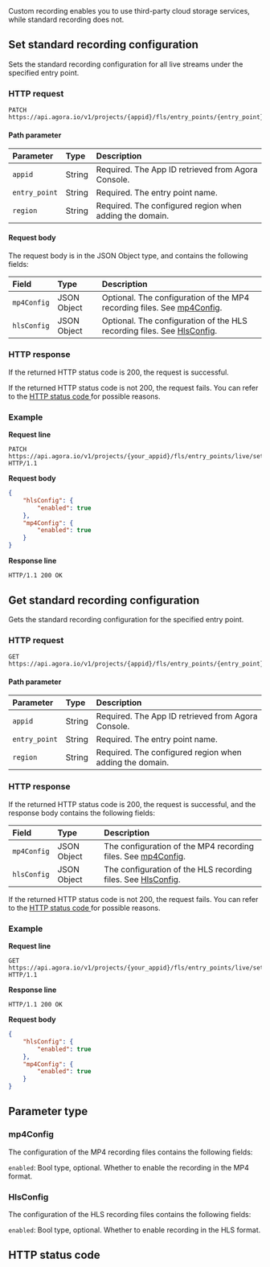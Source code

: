 
<div class="alert note">Custom recording enables you to use third-party cloud storage services, while standard recording does not.</div>

## Set standard recording configuration

Sets the standard recording configuration for all live streams under the specified entry point.

### HTTP request

```shellscript
PATCH https://api.agora.io/v1/projects/{appid}/fls/entry_points/{entry_point}/settings/record/standard/regions/{region}
```

#### Path parameter

| Parameter | Type | Description |
| :------------ | :----- | :------------------------------- |
| `appid` | String | Required. The App ID retrieved from Agora Console. |
| `entry_point` | String | Required. The entry point name. |
| `region` | String | Required. The configured region when adding the domain. |

#### Request body

The request body is in the JSON Object type, and contains the following fields:

| Field | Type | Description |
| :---------- | :---------- | :----------------------------------------------------------- |
| `mp4Config` | JSON Object | Optional. The configuration of the MP4 recording files. See [mp4Config](#mp4config). |
| `hlsConfig` | JSON Object | Optional. The configuration of the HLS recording files. See [HlsConfig](#hlsconfig). |

### HTTP response

If the returned HTTP status code is 200, the request is successful.

If the returned HTTP status code is not 200, the request fails. You can refer to the [HTTP status code ](#http-code)for possible reasons.

### Example

**Request line**

```shellscript
PATCH https://api.agora.io/v1/projects/{your_appid}/fls/entry_points/live/settings/record/standard/regions/cn HTTP/1.1
```

**Request body**

```json
{
    "hlsConfig": {
        "enabled": true
    },
    "mp4Config": {
        "enabled": true
    }
}
```

**Response line**

```shellscript
HTTP/1.1 200 OK
```


## Get standard recording configuration

Gets the standard recording configuration for the specified entry point.

### HTTP request

```shellscript
GET https://api.agora.io/v1/projects/{appid}/fls/entry_points/{entry_point}/settings/record/standard/regions/{region}
```

#### Path parameter

| Parameter | Type | Description |
| :------------ | :----- | :------------------------------- |
| `appid` | String | Required. The App ID retrieved from Agora Console. |
| `entry_point` | String | Required. The entry point name. |
| `region` | String | Required. The configured region when adding the domain. |

### HTTP response

If the returned HTTP status code is 200, the request is successful, and the response body contains the following fields:

| Field | Type | Description |
| :---------- | :---------- | :----------------------------------------------------------- |
| `mp4Config` | JSON Object | The configuration of the MP4 recording files. See [mp4Config](#mp4config). |
| `hlsConfig` | JSON Object | The configuration of the HLS recording files. See [HlsConfig](#hlsconfig). |

If the returned HTTP status code is not 200, the request fails. You can refer to the [HTTP status code ](#http-code)for possible reasons.

### Example

**Request line**

```shellscript
GET https://api.agora.io/v1/projects/{your_appid}/fls/entry_points/live/settings/record/standard/regions/cn HTTP/1.1
```

**Response line**

```shellscript
HTTP/1.1 200 OK
```

**Request body**

```json
{
    "hlsConfig": {
        "enabled": true
    },
    "mp4Config": {
        "enabled": true
    }
}
```


## Parameter type

### mp4Config

The configuration of the MP4 recording files contains the following fields:

`enabled`: Bool type, optional. Whether to enable the recording in the MP4 format.

<a name="hlsconfig"></a>
### HlsConfig

The configuration of the HLS recording files contains the following fields:

`enabled`: Bool type, optional. Whether to enable recording in the HLS format.

<a name="http-code"></a>
## HTTP status code

<StatusCode />

